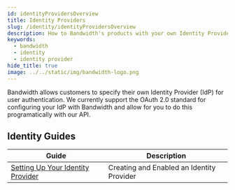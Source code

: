 ```yaml
---
id: identityProvidersOverview
title: Identity Providers
slug: /identity/identityProvidersOverview
description: How to Bandwidth's products with your own Identity Provider.
keywords:
  - bandwidth
  - identity
  - identity provider
hide_title: true
image: ../../static/img/bandwidth-logo.png
---
```

Bandwidth allows customers to specify their own Identity Provider (IdP) for user authentication. We currently support the OAuth 2.0 standard for configuring your IdP with Bandwidth and allow for you to do this programatically with our API.

## Identity Guides

| Guide | Description |
|--|--|
| [Setting Up Your Identity Provider](./guides/SettingUpIdP.mdx) | Creating and Enabled an Identity Provider |
